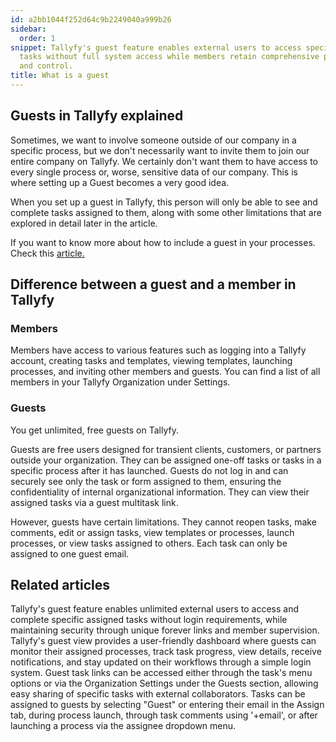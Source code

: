 ```yaml
---
id: a2bb1044f252d64c9b2249040a999b26
sidebar:
  order: 1
snippet: Tallyfy's guest feature enables external users to access specific assigned
  tasks without full system access while members retain comprehensive platform privileges
  and control.
title: What is a guest
---
```


## Guests in Tallyfy explained

Sometimes, we want to involve someone outside of our company in a specific process, but we don't necessarily want to invite them to join our entire company on Tallyfy. We certainly don't want them to have access to every single process or, worse, sensitive data of our company. This is where setting up a Guest becomes a very good idea.

When you set up a guest in Tallyfy, this person will only be able to see and complete tasks assigned to them, along with some other limitations that are explored in detail later in the article.

If you want to know more about how to include a guest in your processes. Check this [article.](/products/pro/documenting/guests/how-can-i-assign-tasks-to-guest-users-in-tallyfy/)

## Difference between a guest and a member in Tallyfy

### Members

Members have access to various features such as logging into a Tallyfy account, creating tasks and templates, viewing templates, launching processes, and inviting other members and guests. You can find a list of all members in your Tallyfy Organization under Settings.

### Guests

You get unlimited, free guests on Tallyfy.

Guests are free users designed for transient clients, customers, or partners outside your organization. They can be assigned one-off tasks or tasks in a specific process after it has launched. Guests do not log in and can securely see only the task or form assigned to them, ensuring the confidentiality of internal organizational information. They can view their assigned tasks via a guest multitask link.

However, guests have certain limitations. They cannot reopen tasks, make comments, edit or assign tasks, view templates or processes, launch processes, or view tasks assigned to others. Each task can only be assigned to one guest email.


## Related articles
<CardGrid>
<LinkTitleCard header="<b>Documenting > Guests</b>" href="/products/pro/documenting/guests/" > Tallyfy's guest feature enables unlimited external users to access and complete specific assigned tasks without login requirements, while maintaining security through unique forever links and member supervision. </LinkTitleCard>
<LinkTitleCard header="<b>Guests > The guest view</b>" href="/products/pro/documenting/guests/how-can-guests-monitor-their-processes-on-tallyfy/" > Tallyfy's guest view provides a user-friendly dashboard where guests can monitor their assigned processes, track task progress, view details, receive notifications, and stay updated on their workflows through a simple login system. </LinkTitleCard>
<LinkTitleCard header="<b>Guests > Get a guest's unique link</b>" href="/products/pro/documenting/guests/how-to-find-a-guest-task-link-in-tallyfy/" > Guest task links can be accessed either through the task's menu options or via the Organization Settings under the Guests section, allowing easy sharing of specific tasks with external collaborators. </LinkTitleCard>
<LinkTitleCard header="<b>Guests > Assign tasks to guests</b>" href="/products/pro/documenting/guests/how-can-i-assign-tasks-to-guest-users-in-tallyfy/" > Tasks can be assigned to guests by selecting "Guest" or entering their email in the Assign tab, during process launch, through task comments using '+email', or after launching a process via the assignee dropdown menu. </LinkTitleCard>
</CardGrid>